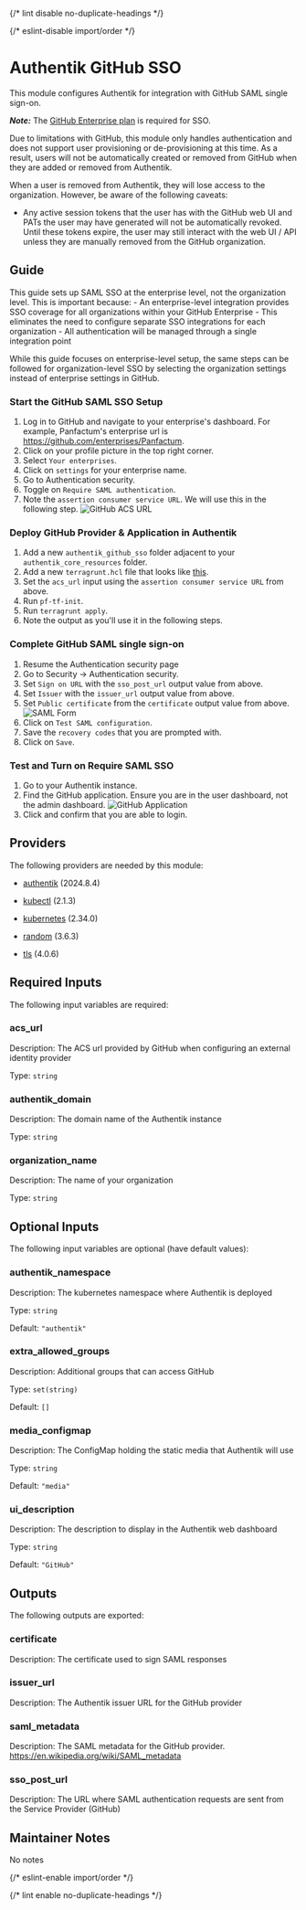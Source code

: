 
{/* lint disable no-duplicate-headings */}

{/* eslint-disable import/order */}
<ModuleHeader name="authentik_github_sso" sourceHref="https://github.com/Panfactum/stack/tree/__PANFACTUM_VERSION_MAIN__/packages/infrastructure/authentik_github_sso" status="stable" type="direct"/>


# Authentik GitHub SSO

This module configures Authentik for integration with GitHub SAML single sign-on.

***Note:*** The [GitHub Enterprise plan](https://docs.github.com/en/enterprise-cloud@latest/admin/managing-iam/using-saml-for-enterprise-iam/configuring-saml-single-sign-on-for-your-enterprise) is required for SSO.   

<MarkdownAlert severity="warning">
  Due to limitations with GitHub, this module only handles authentication and does not support user provisioning or de-provisioning at this time. As a result, users will not be automatically created or removed from GitHub when they are added or removed from Authentik.

  When a user is removed from Authentik, they will lose access to the organization. However, be aware of the following caveats:
  - Any active session tokens that the user has with the GitHub web UI and PATs the user may have generated will not be automatically revoked. Until these tokens expire, the user may still interact with the web UI / API unless they are manually removed from the GitHub organization.
</MarkdownAlert>
    
## Guide

<MarkdownAlert severity="warning">
  This guide sets up SAML SSO at the enterprise level, not the organization level. This is important because:
  - An enterprise-level integration provides SSO coverage for all organizations within your GitHub Enterprise
  - This eliminates the need to configure separate SSO integrations for each organization
  - All authentication will be managed through a single integration point

  While this guide focuses on enterprise-level setup, the same steps can be followed for organization-level SSO by selecting the organization settings instead of enterprise settings in GitHub.
</MarkdownAlert>

### Start the GitHub SAML SSO Setup

1. Log in to GitHub and navigate to your enterprise's dashboard. For example, Panfactum's enterprise url is https://github.com/enterprises/Panfactum.
  1. Click on your profile picture in the top right corner.
  2. Select `Your enterprises`.
  3. Click on `settings` for your enterprise name.
2. Go to Authentication security.
3. Toggle on `Require SAML authentication`.
4. Note the `assertion consumer service URL`. We will use this in the following step.
   ![GitHub ACS URL](doc\_images/github-acs-url.png)
   

### Deploy GitHub Provider & Application in Authentik

1. Add a new `authentik_github_sso` folder adjacent to your `authentik_core_resources` folder.
2. Add a new `terragrunt.hcl` file that looks like [this](https://github.com/Panfactum/stack/blob/__PANFACTUM_VERSION_MAIN__/packages/reference/environments/production/us-east-2/authentik_github_sso/terragrunt.hcl).
3. Set the `acs_url` input using the `assertion consumer service URL` from above.
4. Run `pf-tf-init`.
5. Run `terragrunt apply`.
6. Note the output as you'll use it in the following steps.

### Complete GitHub SAML single sign-on

1. Resume the Authentication security page
2. Go to Security -> Authentication security.
3. Set `Sign on URL` with the `sso_post_url` output value from above.
4. Set `Issuer` with the `issuer_url` output value from above.
5. Set `Public certificate` from the `certificate` output value from above.
   ![SAML Form](doc\_images/github-saml-form.png)
6. Click on `Test SAML configuration`.
7. Save the `recovery codes` that you are prompted with.
8. Click on `Save`.

### Test and Turn on Require SAML SSO

1. Go to your Authentik instance.
2. Find the GitHub application. Ensure you are in the user dashboard, not the admin dashboard.
   ![GitHub Application](doc\_images/github-application.png)
3. Click and confirm that you are able to login.

## Providers

The following providers are needed by this module:

- [authentik](https://registry.terraform.io/providers/goauthentik/authentik/2024.8.4/docs) (2024.8.4)

- [kubectl](https://registry.terraform.io/providers/alekc/kubectl/2.1.3/docs) (2.1.3)

- [kubernetes](https://registry.terraform.io/providers/hashicorp/kubernetes/2.34.0/docs) (2.34.0)

- [random](https://registry.terraform.io/providers/hashicorp/random/3.6.3/docs) (3.6.3)

- [tls](https://registry.terraform.io/providers/hashicorp/tls/4.0.6/docs) (4.0.6)

## Required Inputs

The following input variables are required:

### acs\_url

Description: The ACS url provided by GitHub when configuring an external identity provider

Type: `string`

### authentik\_domain

Description: The domain name of the Authentik instance

Type: `string`

### organization\_name

Description: The name of your organization

Type: `string`

## Optional Inputs

The following input variables are optional (have default values):

### authentik\_namespace

Description: The kubernetes namespace where Authentik is deployed

Type: `string`

Default: `"authentik"`

### extra\_allowed\_groups

Description: Additional groups that can access GitHub

Type: `set(string)`

Default: `[]`

### media\_configmap

Description: The ConfigMap holding the static media that Authentik will use

Type: `string`

Default: `"media"`

### ui\_description

Description: The description to display in the Authentik web dashboard

Type: `string`

Default: `"GitHub"`

## Outputs

The following outputs are exported:

### certificate

Description: The certificate used to sign SAML responses

### issuer\_url

Description: The Authentik issuer URL for the GitHub provider

### saml\_metadata

Description: The SAML metadata for the GitHub provider. https://en.wikipedia.org/wiki/SAML_metadata

### sso\_post\_url

Description: The URL where SAML authentication requests are sent from the Service Provider (GitHub)

## Maintainer Notes

No notes

{/* eslint-enable import/order */}

{/* lint enable no-duplicate-headings */}
